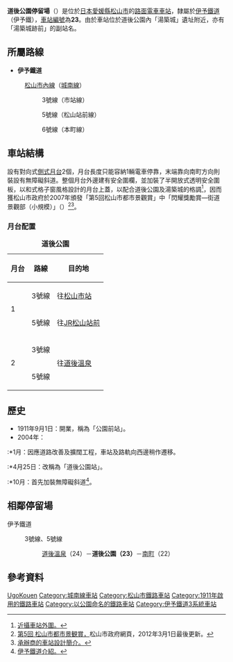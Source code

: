 {{NoteTA|1 = zh:道後公園站; zh-cn:道后公园站; zh-tw:道後公園車站; zh-hk:道後公園站; }}
{{日本車站資訊
|公司色     = orange
|文字色     =
|站名       = 道後公園停留場
|圖片       = Dogo-Kouen-Station.JPG
|pxl        = 
|圖片說明   = 道後公園站外貌（2008年）
|日文原名   = 道後公園
|平假名     = どうごこうえん  
|羅馬拼音   = Dōgo Park<ref>根據最新的[http://www.iyotetsu.co.jp/rosen/map/rail_shinai/rail_shinai_all.pdf 路面電車路線圖]及車內廣播，以及[http://dogokouen.jp/ 道後公園官方網頁]，其英文名稱均以松山市政府的路牌所採用的寫法，但[http://img.4travel.jp/img/tcs/t/pict/src/31/18/63/src_31186329.jpg 仍未更換的站牌]則原用假名拼音「Dōgo Kōen」。</ref>
|副站名     = 湯築城跡前
|前一站     = 24 [[道後溫泉站|道後溫泉]]
|前一站距離 = 0.3
|後一站距離 = 0.5
|後一站     = [[南町停留場|南町]] 22
|電報略號   = 
|車站編號   = {{車站編號c|#000000|23}}
|所屬公司   = [[伊予鐵道|伊予鐵道]]（伊予鐵）
|所屬路線   = {{eColor|orange|■}}[[松山市內線|松山市內線]]（[[城南線|城南線]]）
|距離       = 0.3
|起站       = [[道後溫泉站|道後溫泉]]
|所在地     = [[愛媛縣|愛媛縣]][[松山市|松山市]]道後町1丁目-1
|車站構造   = [[地面車站|地面車站]]
|月台配置   = 2面2線
|啟用年月日 = 1911年9月1日
|廢止年月日 =
|上下車人次 = 
|統計年度   = 
|備註       = 
}}

'''道後公園停留場'''（{{jpn|j=道後公園停留場|hg=どうごこうえんていりゅうじょう|rm=Dōgo-Kōen teiryūjō|f=y}}）是位於[[日本|日本]][[愛媛縣|愛媛縣]][[松山市|松山市]]的[[路面電車|路面電車]][[車站|車站]]，隸屬於[[伊予鐵道|伊予鐵道]]（伊予鐵），[[車站編號|車站編號]]為'''23'''。由於車站位於道後公園內「湯築城」遺址附近，亦有「湯築城跡前」的副站名。

==所屬路線==
*'''伊予鐵道'''
:[[松山市內線|松山市內線]]（[[城南線|城南線]]）
::{{Color|red|■}}3號線（市站線）
::{{Color|blue|■}}5號線（松山站前線）
::{{Color|black|■}}6號線（本町線）

==車站結構==
設有對向式[[側式月台|側式月台]]2個，月台長度只能容納1輛電車停靠，末端靠向南町方向則裝設有無障礙斜道。整個月台外邊建有安全圍欄，並加裝了半開放式透明安全圍板，以和式格子窗風格設計的月台上蓋，以配合道後公園及湯築城的格調<ref>[http://www.gnetgiken.com/wadai/dogo.jpg 近攝車站外圍。]</ref>，因而獲松山市政府於2007年頒發「第5回松山市都市景觀賞」中「閃耀獎勵賞—街道景觀部（小規模）」（{{lang|ja|きらめき奨励賞—まちなみ部門(小規模)}}）<ref>[https://www.city.matsuyama.ehime.jp/shisei/machizukuri/toshikeikaku/keikan/syou/tosikeikan5.html 第5回 松山市都市景観賞，]松山市政府網頁，2012年3月1日最後更新。{{ja}}</ref><ref>[http://www.gnetgiken.com/keikan.htm 承辦商的車站設計簡介。]{{ja}}</ref>。
===月台配置===
{| class="wikitable" rules="rows"
|-
|+ '''道後公園'''
|-
!月台!!路線!!目的地
|-
! rowspan="2" |1
|{{Color|red|■}}3號線
|往[[松山市站|松山市站]]
|-
|{{Color|blue|■}}5號線
|往[[松山站_(愛媛縣)|JR松山站前]]
|-
! rowspan="2" |2
|{{Color|red|■}}3號線
| rowspan="2" |往[[道後溫泉站|道後溫泉]]　
|-
|{{Color|blue|■}}5號線
|}
==歷史==
*1911年9月1日：開業，稱為「公園前站」。
*2004年：
:*1月：因應道路改善及擴闊工程，車站及路軌向西邊稍作遷移。
:*4月25日：改稱為「道後公園站」。
:*10月：首先加裝無障礙斜道<ref>[http://www.iyotetsu.co.jp/sp/company/free/station02.html 伊予鐵道介紹。]{{ja}}</ref>。

==相鄰停留場==
; 伊予鐵道
: {{Color|red|■}}3號線、{{Color|blue|■}}5號線
:: [[道後溫泉站|道後溫泉]]（24）－'''道後公園（23）'''－[[南町停留場|南町]]（22）

==參考資料==
{{reflist}}

{{伊予鐵道松山市內線}}

{{Commons|Category:Dogo Koen Station}}
{{DEFAULTSORT:Dōgo Kōen-Eki}}
[[Category:日本鐵路車站_Do|UgoKouen]]
[[Category:城南線車站|Category:城南線車站]]
[[Category:松山市鐵路車站|Category:松山市鐵路車站]]
[[Category:1911年啟用的鐵路車站|Category:1911年啟用的鐵路車站]]
[[Category:以公園命名的鐵路車站|Category:以公園命名的鐵路車站]]
[[Category:伊予鐵道3系統車站|Category:伊予鐵道3系統車站]]